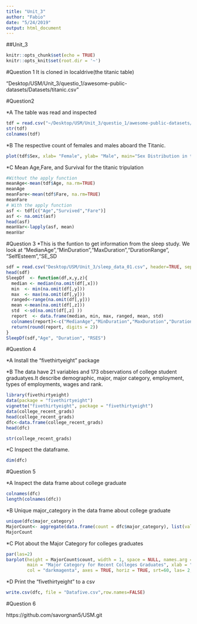 ```yaml
---
title: "Unit_3"
author: "Fabio"
date: "5/24/2019"
output: html_document
---
```

##Unit_3

```r
knitr::opts_chunk$set(echo = TRUE)
knitr::opts_knit$set(root.dir = '~')
```

#Question 1 
It is cloned in localdrive(the titanic table)

"Desktop/USM/Unit_3/questio_1/awesome-public-datasets/Datasets/titanic.csv"

#Question2


*A The table was read and inspected

```r
tdf = read.csv("~/Desktop/USM/Unit_3/questio_1/awesome-public-datasets/Datasets/titanic.csv", header = TRUE, sep = ",")
str(tdf)
colnames(tdf)

```
*B The respective count of females and males aboard the Titanic. 

```r
plot(tdf$Sex, xlab= "Female", ylab= "Male", main="Sex Distribution in the Titanic" )

```


*C Mean Age,Fare, and Survival for the titanic tripulation



```r
#Without the apply function
meanAge<-mean(tdf$Age, na.rm=TRUE)
meanAge
meanFare<-mean(tdf$Fare, na.rm=TRUE)
meanFare
# With the apply function
asf <- tdf[c("Age","Survived","Fare")]
asf <- na.omit(asf)
head(asf)
meanVar<-lapply(asf, mean)
meanVar

```


#Question 3
*This is the funtion to get information from the sleep study. We look at "MedianAge","MinDuration","MaxDuration","DurationRange", "SelfEsteem","SE_SD 

```r
sdf = read.csv("Desktop/USM/Unit_3/sleep_data_01.csv", header=TRUE, sep=",")
head(sdf)
SleepDf  <- function(df,x,y,z){
  median <- median(na.omit(df[,x]))
  min  <- min(na.omit(df[,y]))
  max  <- max(na.omit(df[,y]))
  ranged<-range(na.omit(df[,y]))
  mean <-mean(na.omit(df[,z]))
  std  <-sd(na.omit(df[,z] ))
  report  <- data.frame(median, min, max, ranged, mean, std)
  colnames(report)<-c("MedianAge","MinDuration","MaxDuration","DurationRange", "SelfEsteem","SE_SD")
  return(round(report, digits = 2))
}
SleepDf(sdf,"Age", "Duration", "RSES")

```


#Question 4


*A Install the "fivethirtyeight" package 



*B The data have 21 variables and 173 observations of college student graduatyes.It describe demographic, major, major category, employment, types of employments, wages and rank.



```r
library(fivethirtyeight)
data(package = "fivethirtyeight")
vignette("fivethirtyeight", package = "fivethirtyeight")
data(college_recent_grads)
head(college_recent_grads)
dfc<-data.frame(college_recent_grads)
head(dfc)

```



```r
str(college_recent_grads)

```


*C Inspect the dataframe.


```r
dim(dfc)

```
#Question 5

*A Inspect the data frame about college graduate


```r
colnames(dfc)
length(colnames(dfc))

```

*B Unique major_category in the data frame about college graduate

```r
unique(dfc$major_category)
MajorCount<- aggregate(data.frame(count = dfc$major_category), list(value = dfc$major_category), length)
MajorCount
```



*C Plot about the Major Category for colleges graduates



```r
par(las=2) 
barplot(height = MajorCount$count, width = 1, space = NULL, names.arg = MajorCount$value,
        main = "Major Category for Recent Colleges Graduates", xlab = "Value", legend.text = "Categoty", 
        col = "darkmagenta", axes = TRUE, horiz = TRUE, srt=60, las= 2, cex.names = 0.6)
```



*D Print the "fivethirtyeight" to a csv



```r
write.csv(dfc, file = "Datafive.csv",row.names=FALSE)

```
#Question 6

https://github.com/savorgnan5/USM.git
